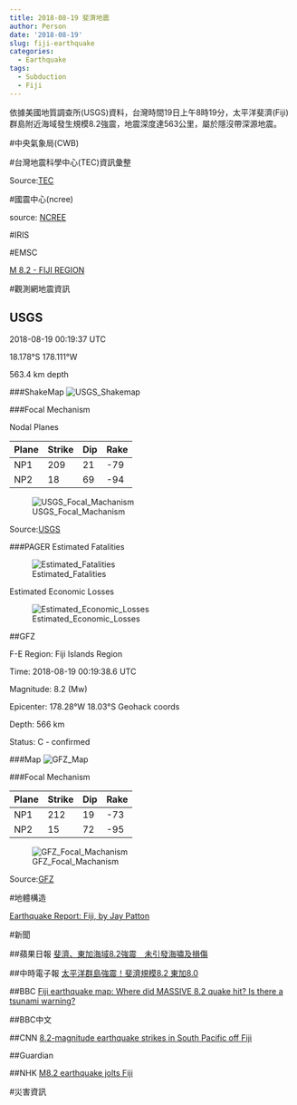 ```yaml
---
title: 2018-08-19 斐濟地震
author: Person
date: '2018-08-19'
slug: fiji-earthquake
categories:
  - Earthquake
tags:
  - Subduction
  - Fiji
---
```


依據美國地質調查所(USGS)資料，台灣時間19日上午8時19分，太平洋斐濟(Fiji)群島附近海域發生規模8.2強震，地震深度達563公里，屬於隱沒帶深源地震。

#中央氣象局(CWB)

[]()


#台灣地震科學中心(TEC)資訊彙整

[]()


Source:[TEC](http://tec.earth.sinica.edu.tw/new_web/index.php)


#國震中心(ncree)

[]()

source: [NCREE](http://www.ncree.org/)

#IRIS

[]()

#EMSC

[M 8.2 - FIJI REGION](https://www.emsc-csem.org/Earthquake/earthquake.php?id=707745)


#觀測網地震資訊

## USGS

2018-08-19 00:19:37 UTC 

18.178°S   178.111°W 

563.4 km depth

###ShakeMap
![USGS_Shakemap](images/20180819/us1000gcii_intensity.jpg)

###Focal Mechanism

Nodal Planes

| Plane | Strike | Dip  | Rake |
| ----- | ------ | ---- | ---- |
| NP1   | 209    | 21   | -79  |
| NP2   | 18     | 69   | -94  |

![USGS_Focal_Machanism](images/20180819/us1000gcii_moment-tensor.png)

Source:[USGS](https://earthquake.usgs.gov/earthquakes/eventpage/us1000gcii#executive)

###PAGER
Estimated Fatalities

![Estimated_Fatalities](images/20180819/us1000gcii_alertfatal_small.png)

Estimated Economic Losses

![Estimated_Economic_Losses](images/20180819/us1000gcii_alertecon_small.png)


##GFZ

F-E Region:	Fiji Islands Region	

Time:	2018-08-19 00:19:38.6 UTC

Magnitude:	8.2 (Mw)

Epicenter:	178.28°W  18.03°S  Geohack coords

Depth:	566 km

Status:	C - confirmed

###Map
![GFZ_Map](images/20180819/gfz2018qegj.jpg)

###Focal Mechanism

| Plane | Strike | Dip  | Rake |
| ----- | ------ | ---- | ---- |
| NP1   | 212    | 19   | -73  |
| NP2   | 15     | 72   | -95  |


![GFZ_Focal_Machanism](images/20180819/gfz2018qegj_bb.png)

Source:[GFZ](http://geofon.gfz-potsdam.de/eqinfo/event.php?id=gfz2018qegj)

#地體構造

[Earthquake Report: Fiji, by Jay Patton](http://earthjay.com/?p=7598)

#新聞

##蘋果日報
[斐濟、東加海域8.2強震　未引發海嘯及損傷](https://tw.appledaily.com/new/realtime/20180819/1413701/)

##中時電子報
[太平洋群島強震！斐濟規模8.2 東加8.0](https://www.chinatimes.com/realtimenews/20180819001036-260408)

##BBC
[Fiji earthquake map: Where did MASSIVE 8.2 quake hit? Is there a tsunami warning?](https://www.express.co.uk/news/world/1005411/fiji-earthquake-map-where-8-2-quake-hit-is-there-tsunami-warning)

##BBC中文
[]()

##CNN
[8.2-magnitude earthquake strikes in South Pacific off Fiji](https://edition.cnn.com/2018/08/18/world/earthquake-strikes-in-south-pacific/index.html)

##Guardian
[]()

##NHK
[M8.2 earthquake jolts Fiji](https://www3.nhk.or.jp/nhkworld/en/news/20180819_11/)


#災害資訊




